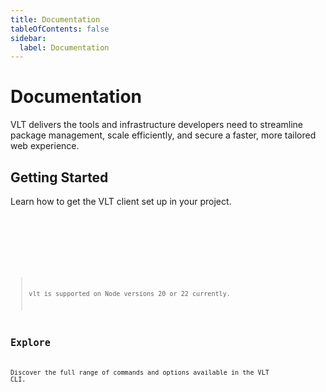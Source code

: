```yaml
---
title: Documentation
tableOfContents: false
sidebar:
  label: Documentation
---
```



# Documentation

VLT delivers the tools and infrastructure developers need to
streamline package management, scale efficiently, and secure a faster,
more tailored web experience.

## Getting Started

Learn how to get the VLT client set up in your project.

<Tabs>
  <TabItem label="npm">
    <Code code="$ npm i -g vlt" lang="bash" />
  </TabItem>
  <TabItem label="pnpm">
    <Code code="$ pnpm i -g vlt" lang="bash" />
  </TabItem>
</Tabs>

> vlt is supported on Node versions 20 or 22 currently.

## Explore

Discover the full range of commands and options available in the VLT
CLI.

<CardGrid>
  <CardGridLink
    title="Authentication"
    description="Setup credentials for multiple registries"
    href="/cli/auth"
    img="/icons/authentication.svg"
  />
  <CardGridLink
    title="Commands"
    description="The commands you already know, made more powerful"
    href="/cli/commands"
    img="/icons/client.svg"
  />
  <CardGridLink
    title="Configuration"
    description="Do more, type less with companion binary shortcuts"
    href="/cli/configuring"
    img="/icons/config.svg"
  />
  <CardGridLink
    title="Packages"
    description="The workspaces that makeup the VLT monorepo"
    href="/packages"
    img="/icons/packages.svg"
  />
  <CardGridLink
    title="Dependency Selectors"
    description="Effortless dependency targeting with selectors"
    href="/cli/selectors"
    img="/icons/query.svg"
  />
  <CardGridLink
    title="Serverless Registry"
    description="Securely develop and distribute custom packages"
    href="https://www.vlt.sh/serverless-registry"
    img="/icons/vsr.svg"
  />
</CardGrid>
